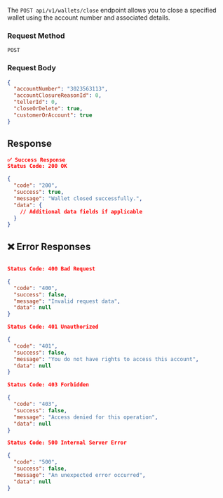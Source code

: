 The `POST api/v1/wallets/close` endpoint allows you to close a specified wallet using the account number and associated details.

### **Request Method**
`POST`

### **Request Body**

```json
{
  "accountNumber": "3023563113",
  "accountClosureReasonId": 0,
  "tellerId": 0,
  "closeOrDelete": true,
  "customerOrAccount": true
}
```

## Response

```json
✅ Success Response
Status Code: 200 OK

{
  "code": "200",
  "success": true,
  "message": "Wallet closed successfully.",
  "data": {
    // Additional data fields if applicable
  }
}

```

## ❌ Error Responses

```json

Status Code: 400 Bad Request

{
  "code": "400",
  "success": false,
  "message": "Invalid request data",
  "data": null
}

Status Code: 401 Unauthorized

{
  "code": "401",
  "success": false,
  "message": "You do not have rights to access this account",
  "data": null
}

Status Code: 403 Forbidden

{
  "code": "403",
  "success": false,
  "message": "Access denied for this operation",
  "data": null
}

Status Code: 500 Internal Server Error

{
  "code": "500",
  "success": false,
  "message": "An unexpected error occurred",
  "data": null
}
